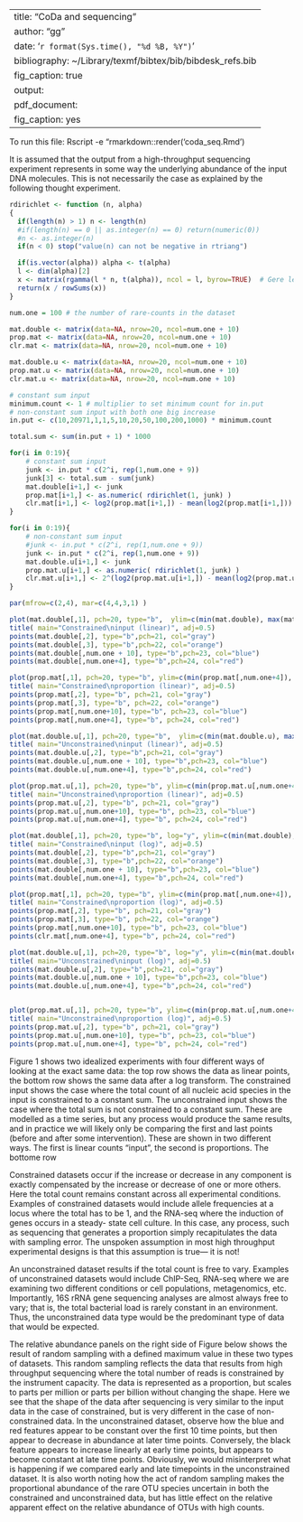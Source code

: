 
---
title: "CoDa and sequencing"
author: "gg"
date: '`r format(Sys.time(), "%d %B, %Y")`'
bibliography: ~/Library/texmf/bibtex/bib/bibdesk_refs.bib
fig_caption: true
output:
    pdf_document:
        fig_caption: yes
---

To run this file:
Rscript -e "rmarkdown::render('coda_seq.Rmd')

It is assumed that the output from a high-throughput sequencing experiment represents in some way the underlying abundance of the input DNA molecules. This is not necessarily the case as explained by the following thought experiment.

```r
rdirichlet <- function (n, alpha)
{
  if(length(n) > 1) n <- length(n)
  #if(length(n) == 0 || as.integer(n) == 0) return(numeric(0))
  #n <- as.integer(n)
  if(n < 0) stop("value(n) can not be negative in rtriang")

  if(is.vector(alpha)) alpha <- t(alpha)
  l <- dim(alpha)[2]
  x <- matrix(rgamma(l * n, t(alpha)), ncol = l, byrow=TRUE)  # Gere le recycling
  return(x / rowSums(x))
}

num.one = 100 # the number of rare-counts in the dataset

mat.double <- matrix(data=NA, nrow=20, ncol=num.one + 10)
prop.mat <- matrix(data=NA, nrow=20, ncol=num.one + 10)
clr.mat <- matrix(data=NA, nrow=20, ncol=num.one + 10)

mat.double.u <- matrix(data=NA, nrow=20, ncol=num.one + 10)
prop.mat.u <- matrix(data=NA, nrow=20, ncol=num.one + 10)
clr.mat.u <- matrix(data=NA, nrow=20, ncol=num.one + 10)

# constant sum input
minimum.count <- 1 # multiplier to set minimum count for in.put
# non-constant sum input with both one big increase
in.put <- c(10,20971,1,1,5,10,20,50,100,200,1000) * minimum.count

total.sum <- sum(in.put + 1) * 1000

for(i in 0:19){
	# constant sum input
	junk <- in.put * c(2^i, rep(1,num.one + 9))
	junk[3] <- total.sum - sum(junk)
	mat.double[i+1,] <- junk
	prop.mat[i+1,] <- as.numeric( rdirichlet(1, junk) )
	clr.mat[i+1,] <- log2(prop.mat[i+1,]) - mean(log2(prop.mat[i+1,]))
}

for(i in 0:19){
	# non-constant sum input
	#junk <- in.put * c(2^i, rep(1,num.one + 9))
	junk <- in.put * c(2^i, rep(1,num.one + 9))
	mat.double.u[i+1,] <- junk
	prop.mat.u[i+1,] <- as.numeric( rdirichlet(1, junk) )
	clr.mat.u[i+1,] <- 2^(log2(prop.mat.u[i+1,]) - mean(log2(prop.mat.u[i+1,])))
}

par(mfrow=c(2,4), mar=c(4,4,3,1) )

plot(mat.double[,1], pch=20, type="b",  ylim=c(min(mat.double), max(mat.double)), xlab="time point", ylab="raw count")
title( main="Constrained\ninput (linear)", adj=0.5)
points(mat.double[,2], type="b",pch=21, col="gray")
points(mat.double[,3], type="b",pch=22, col="orange")
points(mat.double[,num.one + 10], type="b",pch=23, col="blue")
points(mat.double[,num.one+4], type="b",pch=24, col="red")

plot(prop.mat[,1], pch=20, type="b", ylim=c(min(prop.mat[,num.one+4]), max(prop.mat)), xlab="time point", ylab="raw proportion")
title( main="Constrained\nproportion (linear)", adj=0.5)
points(prop.mat[,2], type="b", pch=21, col="gray")
points(prop.mat[,3], type="b", pch=22, col="orange")
points(prop.mat[,num.one+10], type="b", pch=23, col="blue")
points(prop.mat[,num.one+4], type="b", pch=24, col="red")

plot(mat.double.u[,1], pch=20, type="b",  ylim=c(min(mat.double.u), max(mat.double.u)), xlab="time point", ylab="raw count")
title( main="Unconstrained\ninput (linear)", adj=0.5)
points(mat.double.u[,2], type="b",pch=21, col="gray")
points(mat.double.u[,num.one + 10], type="b",pch=23, col="blue")
points(mat.double.u[,num.one+4], type="b",pch=24, col="red")

plot(prop.mat.u[,1], pch=20, type="b", ylim=c(min(prop.mat.u[,num.one+4]), max(prop.mat.u)), xlab="time point", ylab="raw proportion")
title( main="Unconstrained\nproportion (linear)", adj=0.5)
points(prop.mat.u[,2], type="b", pch=21, col="gray")
points(prop.mat.u[,num.one+10], type="b", pch=23, col="blue")
points(prop.mat.u[,num.one+4], type="b", pch=24, col="red")

plot(mat.double[,1], pch=20, type="b", log="y", ylim=c(min(mat.double), max(mat.double)), xlab="time point", ylab="log10 count")
title( main="Constrained\ninput (log)", adj=0.5)
points(mat.double[,2], type="b",pch=21, col="gray")
points(mat.double[,3], type="b",pch=22, col="orange")
points(mat.double[,num.one + 10], type="b",pch=23, col="blue")
points(mat.double[,num.one+4], type="b",pch=24, col="red")

plot(prop.mat[,1], pch=20, type="b", ylim=c(min(prop.mat[,num.one+4]), max(prop.mat)), xlab="time point", log="y", ylab="log10 proportion")
title( main="Constrained\nproportion (log)", adj=0.5)
points(prop.mat[,2], type="b", pch=21, col="gray")
points(prop.mat[,3], type="b", pch=22, col="orange")
points(prop.mat[,num.one+10], type="b", pch=23, col="blue")
points(clr.mat[,num.one+4], type="b", pch=24, col="red")

plot(mat.double.u[,1], pch=20, type="b", log="y", ylim=c(min(mat.double.u), max(mat.double.u)), xlab="time point", ylab="log10 count")
title( main="Unconstrained\ninput (log)", adj=0.5)
points(mat.double.u[,2], type="b",pch=21, col="gray")
points(mat.double.u[,num.one + 10], type="b",pch=23, col="blue")
points(mat.double.u[,num.one+4], type="b",pch=24, col="red")


plot(prop.mat.u[,1], pch=20, type="b", ylim=c(min(prop.mat.u[,num.one+4]), max(prop.mat.u)),log="y", xlab="time point", ylab="log10 proportion")
title( main="Unconstrained\nproportion (log)", adj=0.5)
points(prop.mat.u[,2], type="b", pch=21, col="gray")
points(prop.mat.u[,num.one+10], type="b", pch=23, col="blue")
points(prop.mat.u[,num.one+4], type="b", pch=24, col="red")
```



Figure 1 shows two idealized experiments with four different ways of looking at the exact same data: the top row shows the data as linear points, the bottom row shows the same data after a log transform. The constrained input shows the case where the total count of all nucleic acid species in the input is constrained to a constant sum. The unconstrained input shows the case where the total sum is not constrained to a constant sum. These are modelled as a time series, but any process would produce the same results, and in practice we will likely only be comparing the first and last points (before and after some intervention). These are shown in two different ways. The first is linear counts "input", the second is proportions. The bottome row

Constrained datasets occur if the increase or decrease in any component is exactly compensated by the increase or decrease of one or more others. Here the total count remains constant across all experimental conditions. Examples of constrained datasets would include allele frequencies at a locus where the total has to be 1, and the RNA-seq where the induction of genes occurs in a steady- state cell culture. In this case, any process, such as sequencing that generates a proportion simply recapitulates the data with sampling error. The unspoken assumption in most high throughput experimental designs is that this assumption is true— it is not!

An unconstrained dataset results if the total count is free to vary. Examples of unconstrained datasets would include ChIP-Seq, RNA-seq where we are examining two different conditions or cell populations, metagenomics, etc. Importantly, 16S rRNA gene sequencing analyses are almost always free to vary; that is, the total bacterial load is rarely constant in an environment. Thus, the unconstrained data type would be the predominant type of data that would be expected.

The relative abundance panels on the right side of Figure  below shows the result of random sampling with a defined maximum value in these two types of datasets. This random sampling reflects the data that results from high throughput sequencing where the total number of reads is constrained by the instrument capacity. The data is represented as a proportion, but scales to parts per million or parts per billion without changing the shape. Here we see that the shape of the data after sequencing is very similar to the input data in the case of constrained, but is very different in the case of non-constrained data. In the unconstrained dataset, observe how the blue and red features appear to be constant over the first 10 time points, but then appear to decrease in abundance at later time points. Conversely, the black feature appears to increase linearly at early time points, but appears to become constant at late time points. Obviously, we would misinterpret what is happening if we compared early and late timepoints in the unconstrained dataset. It is also worth noting how the act of random sampling makes the proportional abundance of the rare OTU species uncertain in both the constrained and unconstrained data, but has little effect on the relative apparent effect on the relative abundance of OTUs with high counts.

